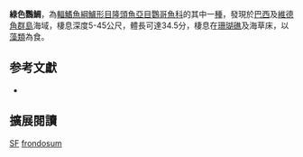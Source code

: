 {{Speciesbox
| status = DD
| status_system = iucn3.1
| genus = Sparisoma
| species = frondosum
| authority = [[Agassiz|Agassiz]], 1831
| synonyms = *''Scarus frondosus''<br /><small>Agassiz, 1831</small>
}}

'''綠色鸚鯛'''，為[[輻鰭魚綱|輻鰭魚綱]][[鱸形目|鱸形目]][[隆頭魚亞目|隆頭魚亞目]][[鸚哥魚科|鸚哥魚科]]的其中一[[種|種]]，發現於[[巴西|巴西]]及[[維德角群島|維德角群島]]海域，棲息深度5-45公尺，體長可達34.5分，棲息在[[珊瑚礁|珊瑚礁]]及海草床，以[[藻類|藻類]]為食。

== 参考文獻 ==
*{{FishBase_species|genus=Sparisoma|species=frondosum|year=2012|month=7}}

== 擴展閱讀 == 
{{refbegin}}
{{wikispecies-inline|Sparisoma frondosum|綠色鸚鯛}}
{{refend}}
{{Taxonbar|from=Q2156762}}

[[Category:IUCN红色名录数据缺乏物种|SF]]
[[Category:鸚鯛屬|frondosum]]


{{鱸形目小作品}}